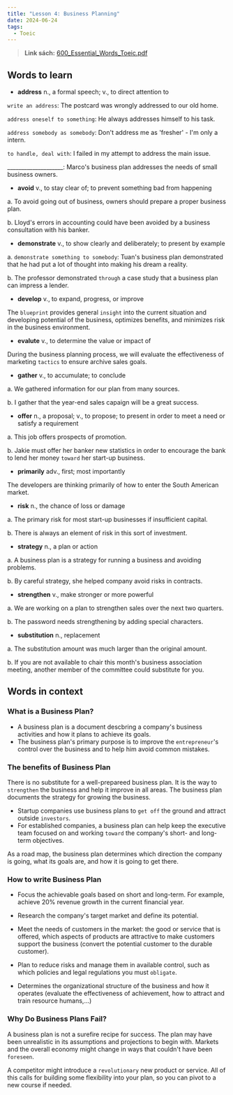 ```yaml
---
title: "Lesson 4: Business Planning"
date: 2024-06-24
tags: 
  - Toeic
---
```


> **Link sách:** [600_Essential_Words_Toeic.pdf](/public/toeic/600_Essential_Words_Toeic.pdf)

## Words to learn

- **address** n., a formal speech; v., to direct attention to 

`write an address`: The postcard was wrongly addressed to our old home.

`address oneself to something`: He always addresses himself to his task.

`address somebody as somebody`: Don't address me as 'fresher' - I'm only a intern.

`to handle, deal with`: I failed in my attempt to address the main issue.

____________________: Marco's business plan addresses the needs of small business owners.

- **avoid** v., to stay clear of; to prevent something bad from happening

a. To avoid going out of business, owners should prepare a proper business plan.

b. Lloyd's errors in accounting could have been avoided by a business consultation with his banker.

- **demonstrate** v., to show clearly and deliberately; to present by example

a. `demonstrate something to somebody`: Tuan's business plan demonstrated that he had put a lot of thought into making his dream a reality.

b. The professor demonstrated `through` a case study that a business plan can impress a lender.

- **develop** v., to expand, progress, or improve

The `blueprint` provides general `insight` into the current situation and developing potential of the business, optimizes benefits, and minimizes risk in the business environment.

- **evalute** v., to determine the value or impact of

During the business planning process, we will evaluate the effectiveness of marketing `tactics` to ensure archive sales goals.

- **gather** v., to accumulate; to conclude

a. We gathered information for our plan from many sources.

b. I gather that the year-end sales capaign will be a great success.

- **offer** n., a proposal; v., to propose; to present in order to meet a need or satisfy a requirement

a. This job offers prospects of promotion.

b. Jakie must offer her banker new statistics in order to encourage the bank to lend her money `toward` her start-up business.

- **primarily** adv., first; most importantly

The developers are thinking primarily of how to enter the South American market.

- **risk** n., the chance of loss or damage

a. The primary risk for most start-up businesses if insufficient capital.

b. There is always an element of risk in this sort of investment.

- **strategy** n., a plan or action

a. A business plan is a strategy for running a business and avoiding problems.

b. By careful strategy, she helped company avoid risks in contracts.

- **strengthen** v., make stronger or more powerful

a. We are working on a plan to strengthen sales over the next two quarters.


b. The password needs strengthening by adding special characters.

- **substitution** n., replacement

a. The substitution amount was much larger than the original amount.

b. If you are not available to chair this month's business association meeting, another member of the committee could substitute for you.

## Words in context

### What is a Business Plan?

- A business plan is a document descbring a company's business activities and how it plans to achieve its goals.
- The business plan's primary purpose is to improve the `entrepreneur`'s control over the business and to help him avoid common mistakes.

### The benefits of Business Plan
There is no substitute for a well-prepareed business plan. It is the way to `strengthen` the business and help it improve in all areas. The business plan documents the strategy for growing the business.

- Startup companies use business plans to `get off` the ground and attract outside `investors`.
- For established companies, a business plan can help keep the executive team focused on and working `toward` the company's short- and long-term objectives.

As a road map, the business plan determines which direction the company is going, what its goals are, and how it is going to get there.
### How to write Business Plan

- Focus the achievable goals based on short and long-term. For example, achieve 20% revenue growth in the current financial year.

- Research the company's target market and define its potential.

- Meet the needs of customers in the market: the good or service that is offered, which aspects of products are attractive to make customers support the business (convert the potential customer to the durable customer).

- Plan to reduce risks and manage them in available control, such as which policies and legal regulations you must `obligate`.

- Determines the organizational structure of the business and how it operates (evaluate the effectiveness of achievement, how to attract and train resource humans,...)

### Why Do Business Plans Fail?

A business plan is not a surefire recipe for success. The plan may have been unrealistic in its assumptions and projections to begin with. Markets and the overall economy might change in ways that couldn't have been `foreseen`. 

A competitor might introduce a `revolutionary` new product or service. All of this calls for building some flexibility into your plan, so you can pivot to a new course if needed.